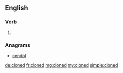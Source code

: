 ==English==

===Verb===
{{head|en}}

# {{en-past of|clone}}

===Anagrams===
* [[cendol#English|cendol]]

[[de:cloned]]
[[fr:cloned]]
[[mg:cloned]]
[[my:cloned]]
[[simple:cloned]]
